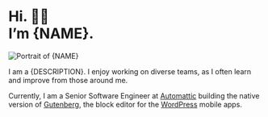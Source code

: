 
# Hi. 👋🏻 <br /> I’m {NAME}.

![Portrait of {NAME}](/david.jpg)

I am a {DESCRIPTION}. I enjoy working on diverse teams, as I often learn and improve from those around me.

Currently, I am a Senior Software Engineer at [Automattic](https://automattic.com/) building the native version of [Gutenberg](https://github.com/WordPress/gutenberg), the block editor for the [WordPress](https://wordpress.org) mobile apps.
